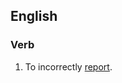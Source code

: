 ==English==
===Verb===
{{en-verb|misreports|misreporting|misreported|misreported}}

#To incorrectly [[report]].